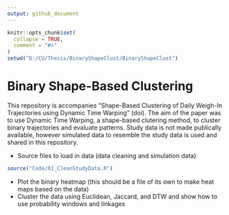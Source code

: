 ```yaml
---
output: github_document
---
```


<!-- README.md is generated from README.Rmd. Please edit that file -->

```r
knitr::opts_chunk$set(
  collapse = TRUE,
  comment = "#>"
)
setwd("D:/CU/Thesis/BinaryShapeClust/BinaryShapeClust")
```

# Binary Shape-Based Clustering

<!-- badges: start -->
<!-- badges: end -->

This repository is accompanies "Shape-Based Clustering of Daily Weigh-In Trajectories using Dynamic 
Time Warping" (doi). The aim of the paper was to use Dynamic Time Warping, a shape-based clutering method, to cluster binary trajectories and evaluate patterns. Study data is not made publically available, however simulated data to resemble the study data is used and shared in this repository. 

- Source files to load in data (data cleaning and simulation data)       

```r
source("Code/01_CleanStudyData.R")
```

- Plot the binary heatmap (this should be a file of its own to make heat maps based on the data)        
- Cluster the data using Euclidean, Jaccard, and DTW and show how to use probability windows and linkages
